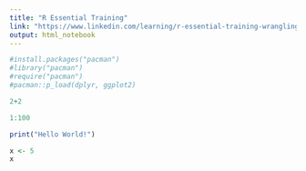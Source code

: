 ```yaml
---
title: "R Essential Training"
link: "https://www.linkedin.com/learning/r-essential-training-wrangling-and-visualizing-data/entering-data?autoplay=true&resume=false&u=82999986"
output: html_notebook
---
```


```r
#install.packages("pacman")
#library("pacman")
#require("pacman")
#pacman::p_load(dplyr, ggplot2)
```

```r
2+2
```
```r
1:100
```
```r
print("Hello World!")
```
```r
x <- 5
x
```













